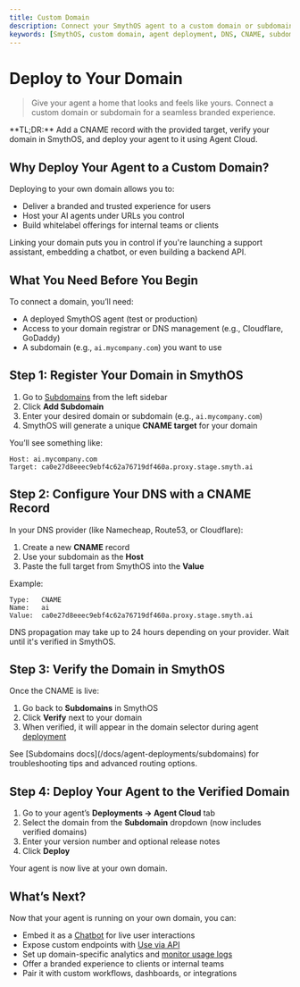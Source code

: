 ```yaml
---
title: Custom Domain
description: Connect your SmythOS agent to a custom domain or subdomain for a fully branded experience.
keywords: [SmythOS, custom domain, agent deployment, DNS, CNAME, subdomain setup, branded AI agent]
---
```


# Deploy to Your Domain

> Give your agent a home that looks and feels like yours. Connect a custom domain or subdomain for a seamless branded experience.

<InfoCallout>
**TL;DR:** Add a CNAME record with the provided target, verify your domain in SmythOS, and deploy your agent to it using Agent Cloud.
</InfoCallout>

<Spacer size="md" /> 

## Why Deploy Your Agent to a Custom Domain?

Deploying to your own domain allows you to:

- Deliver a branded and trusted experience for users
- Host your AI agents under URLs you control
- Build whitelabel offerings for internal teams or clients

Linking your domain puts you in control if you're launching a support assistant, embedding a chatbot, or even building a backend API.

<Spacer size="md" /> 

## What You Need Before You Begin

To connect a domain, you’ll need:

- A deployed SmythOS agent (test or production)
- Access to your domain registrar or DNS management (e.g., Cloudflare, GoDaddy)
- A subdomain (e.g., `ai.mycompany.com`) you want to use

<Spacer size="md" /> 

## Step 1: Register Your Domain in SmythOS

1. Go to [Subdomains](https://app.smythos.com/domains) from the left sidebar  
2. Click **Add Subdomain**  
3. Enter your desired domain or subdomain (e.g., `ai.mycompany.com`)  
4. SmythOS will generate a unique **CNAME target** for your domain

You’ll see something like:

```text
Host: ai.mycompany.com
Target: ca0e27d8eeec9ebf4c62a76719df460a.proxy.stage.smyth.ai
```

<Spacer size="md" /> 

## Step 2: Configure Your DNS with a CNAME Record

In your DNS provider (like Namecheap, Route53, or Cloudflare):

1. Create a new **CNAME** record  
2. Use your subdomain as the **Host**  
3. Paste the full target from SmythOS into the **Value**

Example:

```text
Type:   CNAME
Name:   ai
Value:  ca0e27d8eeec9ebf4c62a76719df460a.proxy.stage.smyth.ai
```

<WarningCallout>
DNS propagation may take up to 24 hours depending on your provider. Wait until it's verified in SmythOS.
</WarningCallout>

<Spacer size="md" /> 

## Step 3: Verify the Domain in SmythOS

Once the CNAME is live:

1. Go back to **Subdomains** in SmythOS  
2. Click **Verify** next to your domain  
3. When verified, it will appear in the domain selector during agent [deployment](/docs/agent-deployments/overview)

<InfoCallout>
See [Subdomains docs](/docs/agent-deployments/subdomains) for troubleshooting tips and advanced routing options.
</InfoCallout>

<Spacer size="md" /> 

## Step 4: Deploy Your Agent to the Verified Domain

1. Go to your agent’s **Deployments → Agent Cloud** tab  
2. Select the domain from the **Subdomain** dropdown (now includes verified domains)  
3. Enter your version number and optional release notes  
4. Click **Deploy**

Your agent is now live at your own domain.

<Spacer size="md" /> 

## What’s Next?

Now that your agent is running on your own domain, you can:

- Embed it as a [Chatbot](/docs/agent-deployments/deployments/deploy-as-chatbot) for live user interactions
- Expose custom endpoints with [Use via API](/docs/agent-deployments/deployments/deploy-as-api)
- Set up domain-specific analytics and [monitor usage logs](/docs/agent-studio/manage-agents/logs)
- Offer a branded experience to clients or internal teams
- Pair it with custom workflows, dashboards, or integrations

<PromptCard prompt="Add a CNAME record to your DNS and verify it in SmythOS to connect your domain to an agent." />

<Spacer size="md" /> 
